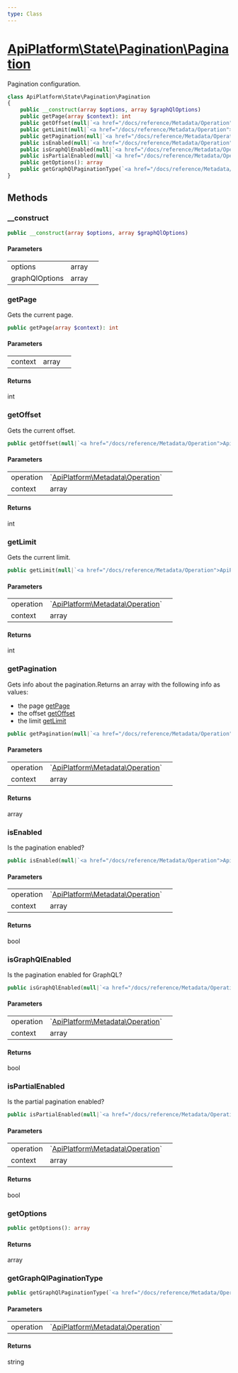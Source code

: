 ```yaml
---
type: Class
---
```


# [ApiPlatform\State\Pagination\Pagination](/docs/reference/State/Pagination/Pagination)

Pagination configuration.


```php
class ApiPlatform\State\Pagination\Pagination
{
    public __construct(array $options, array $graphQlOptions)
    public getPage(array $context): int
    public getOffset(null|`<a href="/docs/reference/Metadata/Operation">ApiPlatform\Metadata\Operation</a>` $operation, array $context): int
    public getLimit(null|`<a href="/docs/reference/Metadata/Operation">ApiPlatform\Metadata\Operation</a>` $operation, array $context): int
    public getPagination(null|`<a href="/docs/reference/Metadata/Operation">ApiPlatform\Metadata\Operation</a>` $operation, array $context): array
    public isEnabled(null|`<a href="/docs/reference/Metadata/Operation">ApiPlatform\Metadata\Operation</a>` $operation, array $context): bool
    public isGraphQlEnabled(null|`<a href="/docs/reference/Metadata/Operation">ApiPlatform\Metadata\Operation</a>` $operation, array $context): bool
    public isPartialEnabled(null|`<a href="/docs/reference/Metadata/Operation">ApiPlatform\Metadata\Operation</a>` $operation, array $context): bool
    public getOptions(): array
    public getGraphQlPaginationType(`<a href="/docs/reference/Metadata/Operation">ApiPlatform\Metadata\Operation</a>` $operation): string
}
```
## Methods

### __construct



```php
public __construct(array $options, array $graphQlOptions)
```

#### Parameters

<table><tbody>
<tr><td>options</td><td>array</td><td></td></tr><tr><td>graphQlOptions</td><td>array</td><td></td></tr>
</tbody>
</table>

### getPage

Gets the current page.

```php
public getPage(array $context): int
```

#### Parameters

<table><tbody>
<tr><td>context</td><td>array</td><td></td></tr>
</tbody>
</table>

#### Returns

int

### getOffset

Gets the current offset.

```php
public getOffset(null|`<a href="/docs/reference/Metadata/Operation">ApiPlatform\Metadata\Operation</a>` $operation, array $context): int
```

#### Parameters

<table><tbody>
<tr><td>operation</td><td>`<a href="/docs/reference/Metadata/Operation">ApiPlatform\Metadata\Operation</a>`</td><td></td></tr><tr><td>context</td><td>array</td><td></td></tr>
</tbody>
</table>

#### Returns

int

### getLimit

Gets the current limit.

```php
public getLimit(null|`<a href="/docs/reference/Metadata/Operation">ApiPlatform\Metadata\Operation</a>` $operation, array $context): int
```

#### Parameters

<table><tbody>
<tr><td>operation</td><td>`<a href="/docs/reference/Metadata/Operation">ApiPlatform\Metadata\Operation</a>`</td><td></td></tr><tr><td>context</td><td>array</td><td></td></tr>
</tbody>
</table>

#### Returns

int

### getPagination

Gets info about the pagination.Returns an array with the following info as values:
  - the page <a href="/docs/reference/State/Pagination/Pagination#getPage">getPage</a>
  - the offset <a href="/docs/reference/State/Pagination/Pagination#getOffset">getOffset</a>
  - the limit <a href="/docs/reference/State/Pagination/Pagination#getLimit">getLimit</a>

```php
public getPagination(null|`<a href="/docs/reference/Metadata/Operation">ApiPlatform\Metadata\Operation</a>` $operation, array $context): array
```

#### Parameters

<table><tbody>
<tr><td>operation</td><td>`<a href="/docs/reference/Metadata/Operation">ApiPlatform\Metadata\Operation</a>`</td><td></td></tr><tr><td>context</td><td>array</td><td></td></tr>
</tbody>
</table>

#### Returns

array

### isEnabled

Is the pagination enabled?

```php
public isEnabled(null|`<a href="/docs/reference/Metadata/Operation">ApiPlatform\Metadata\Operation</a>` $operation, array $context): bool
```

#### Parameters

<table><tbody>
<tr><td>operation</td><td>`<a href="/docs/reference/Metadata/Operation">ApiPlatform\Metadata\Operation</a>`</td><td></td></tr><tr><td>context</td><td>array</td><td></td></tr>
</tbody>
</table>

#### Returns

bool

### isGraphQlEnabled

Is the pagination enabled for GraphQL?

```php
public isGraphQlEnabled(null|`<a href="/docs/reference/Metadata/Operation">ApiPlatform\Metadata\Operation</a>` $operation, array $context): bool
```

#### Parameters

<table><tbody>
<tr><td>operation</td><td>`<a href="/docs/reference/Metadata/Operation">ApiPlatform\Metadata\Operation</a>`</td><td></td></tr><tr><td>context</td><td>array</td><td></td></tr>
</tbody>
</table>

#### Returns

bool

### isPartialEnabled

Is the partial pagination enabled?

```php
public isPartialEnabled(null|`<a href="/docs/reference/Metadata/Operation">ApiPlatform\Metadata\Operation</a>` $operation, array $context): bool
```

#### Parameters

<table><tbody>
<tr><td>operation</td><td>`<a href="/docs/reference/Metadata/Operation">ApiPlatform\Metadata\Operation</a>`</td><td></td></tr><tr><td>context</td><td>array</td><td></td></tr>
</tbody>
</table>

#### Returns

bool

### getOptions



```php
public getOptions(): array
```

#### Returns

array

### getGraphQlPaginationType



```php
public getGraphQlPaginationType(`<a href="/docs/reference/Metadata/Operation">ApiPlatform\Metadata\Operation</a>` $operation): string
```

#### Parameters

<table><tbody>
<tr><td>operation</td><td>`<a href="/docs/reference/Metadata/Operation">ApiPlatform\Metadata\Operation</a>`</td><td></td></tr>
</tbody>
</table>

#### Returns

string
